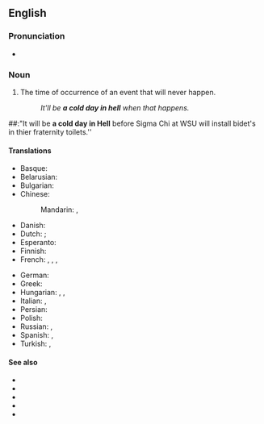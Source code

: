 ==English==

===Pronunciation===
* {{audio|en|en-au-cold day in Hell.ogg|Audio (AU)}}

===Noun===
{{en-noun|cold days in Hell}}

# {{lb|en|idiomatic|slang}} The time of occurrence of an event that will never happen.
#: ''It'll be '''a cold day in hell''' when that happens.''

##:"It will be '''a cold day in Hell''' before Sigma Chi at WSU will install bidet's in thier fraternity toilets.''

====Translations====
{{trans-top|an event that will never happen}}
* Basque: {{t|eu|haizerik ez den urtean|lit=in the year without wind}}
* Belarusian: {{t|be|калі рак свісне}}
* Bulgarian: {{t|bg|кога́то цъ́фнат налъ́мите|lit=when pattens blossom}}
* Chinese:
*: Mandarin: {{t|cmn|绝不可能|sc=Hani}}, {{t|cmn|绝无可能|sc=Hani}}
* Danish: {{t|da|en kold dag i helvede}}
* Dutch: {{t|nl|met Sint Juttemis}}; {{t|nl|als pasen en pinksteren op één dag vallen}}
* Esperanto: {{t|eo|triĵaŭda semajno|lit=week with three Thursdays}}
* Finnish: {{t|fi|kun helvetti jäätyy|lit=when Hell freezes over}}
* French: {{t+|fr|quand les poules auront des dents|lit=when hens have teeth}}, {{t+|fr|semaine des quatre jeudis|lit=week with four Thursdays}}, {{t+|fr|à la Saint-Glinglin}}, {{t|fr|aux calendes grecques}}
{{trans-mid}}
* German: {{t|de|nie im Leben|lit=never in a lifetime}}
* Greek: {{t|el|όταν ασπρίσει ο κόρακας και γίνει περιστέρι}}
* Hungarian: {{t|hu|majd ha piros hó esik|lit=when red snowflakes are snowing}}, {{t|hu|majd ha cigánygyerekek potyognak az égből|lit=when gypsy children are streaming from the sky}}, {{t|hu|majd ha a pokol befagy|lit=when Hell freezes over}}
* Italian: {{t|it|alle calende greche|lit=on the Greek Calends}}, {{t|it|quando gli asini voleranno|lit=when donkeys fly}}
* Persian: {{t|fa|وقت گل نی}}
* Polish: {{t+|pl|jak rak świśnie a ryba piśnie}}
* Russian: {{t+|ru|когда́ рак на горе́ сви́стнет|lit=when a crayfish whistles on the mountain}}, {{t+|ru|по́сле до́ждичка в четве́рг|lit=after a small rain on Thursday}}
* Spanish: {{t+|es|cuando las ranas críen pelo}}, {{t|es|cuando meen las gallinas}}
* Turkish: {{t|tr|kırmızı kar yağınca|lit=when it snows red}}, {{t+|tr|çıkmaz ayın son çarşambası|lit=the last Wednesday of the non-ending month}}
{{trans-bottom}}

====See also====
* {{l|en|first of never}}
* {{l|en|never in a month of Sundays}}
* {{l|en|snowball's chance in hell}}
* {{l|en|when Hell freezes over}}
* {{l|en|when pigs fly}}
